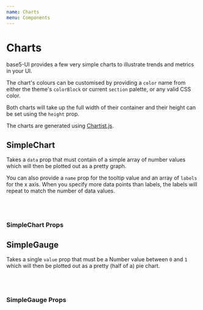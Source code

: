 ```yaml
---
name: Charts
menu: Components
---
```



# Charts

base5-UI provides a few very simple charts to illustrate trends and metrics in your UI.

The chart's colours can be customised by providing a `color` name from either the theme's `colorBlock` or current `section` palette, or any valid CSS color.

Both charts will take up the full width of their container and their height can be set using the `height` prop.

The charts are generated using [Chartist.js](http://gionkunz.github.io/chartist-js).

## SimpleChart

Takes a `data` prop that must contain of a simple array of number values which will then be plotted out as a pretty graph.

You can also provide a `name` prop for the tooltip value and an array of `labels` for the x axis. When you specify more data points than labels, the labels will repeat to match the number of data values.

<Playground>
	<SimpleChart data={[5, 3, 4, 0, 5, 2, 1]} height={125} color="links" />
	<br />
	<SimpleChart
		name="Opens"
		data={[2, 1, 9, 6, 6, 3, 7, 3, 6, 7, 8, 10]}
		labels={['Mon', 'Tue', 'Wed']}
		height={125}
		color="highlight"
	/>
	<br />
	<SimpleChart isEmpty height={125} color="positive" />
</Playground>

### SimpleChart Props

<Props of={SimpleChart} />

## SimpleGauge

Takes a single `value` prop that must be a Number value between `0` and `1` which will then be plotted out as a pretty (half of a) pie chart.

<Playground>
	<SimpleGauge value={0.3} height={125} />
	<br />
	<SimpleGauge value={0.8} height={80} color="positive" />
	<br />
	<SimpleGauge isEmpty height={80} color="negative" />
</Playground>

### SimpleGauge Props

<Props of={SimpleGauge} />
